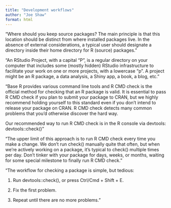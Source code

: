 ```yaml
---
title: "Development workflows"
author: "Joe Shaw"
format: html
---
```


"Where should you keep source packages? The main principle is that this location should be distinct from where installed packages live. In the absence of external considerations, a typical user should designate a directory inside their home directory for R (source) packages."

"An RStudio Project, with a capital “P”, is a regular directory on your computer that includes some (mostly hidden) RStudio infrastructure to facilitate your work on one or more projects, with a lowercase “p”. A project might be an R package, a data analysis, a Shiny app, a book, a blog, etc."

"Base R provides various command line tools and R CMD check is the official method for checking that an R package is valid. It is essential to pass R CMD check if you plan to submit your package to CRAN, but we highly recommend holding yourself to this standard even if you don’t intend to release your package on CRAN. R CMD check detects many common problems that you’d otherwise discover the hard way.

Our recommended way to run R CMD check is in the R console via devtools: devtools::check()"

"The upper limit of this approach is to run R CMD check every time you make a change. We don’t run check() manually quite that often, but when we’re actively working on a package, it’s typical to check() multiple times per day. Don’t tinker with your package for days, weeks, or months, waiting for some special milestone to finally run R CMD check."

"The workflow for checking a package is simple, but tedious:

1. Run devtools::check(), or press Ctrl/Cmd + Shift + E.

2. Fix the first problem.

3. Repeat until there are no more problems."

